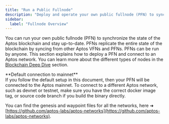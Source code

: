 ```yaml
---
title: "Run a Public Fullnode"
description: "Deploy and operate your own public fullnode (PFN) to synchronize with the Aptos blockchain and stay up-to-date with the latest state."
sidebar:
  label: "Fullnode Overview"
---
```



You can run your own public fullnode (PFN) to synchronize the state of the Aptos blockchain and stay
up-to-date. PFNs replicate the entire state of the blockchain by syncing from other Aptos VFNs and PFNs. PFNs
can be run by anyone. This section explains how to deploy a PFN and connect to an Aptos network. You can learn
more about the different types of nodes in the [Blockchain Deep Dive](/network/blockchain) section.

<Aside type="note">
  **Default connection to mainnet**<br />
  If you follow the default setup in this document, then your PFN will be connected to the Aptos mainnet. To connect
  to a different Aptos network, such as devnet or testnet, make sure you have the correct docker image tag, or source
  code branch if you build the binary directly.

  You can find the genesis and waypoint files for all the networks, here ➜ [https://github.com/aptos-labs/aptos-networks](https://github.com/aptos-labs/aptos-networks).
</Aside>
